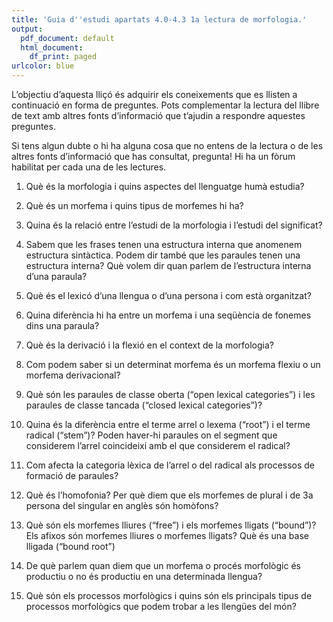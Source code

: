 ```yaml
---
title: 'Guia d''estudi apartats 4.0-4.3 1a lectura de morfologia.'
output:
  pdf_document: default
  html_document:
    df_print: paged
urlcolor: blue
---
```


L’objectiu d’aquesta lliçó és adquirir els coneixements que es llisten a continuació en forma de preguntes. Pots complementar la lectura del llibre de text amb altres fonts d’informació que t’ajudin a respondre aquestes preguntes.

Si tens algun dubte o hi ha alguna cosa que no entens de la lectura o de les altres fonts
d’informació que has consultat, pregunta! Hi ha un fòrum habilitat per cada una de les lectures.

1. Què és la morfologia i quins aspectes del llenguatge humà estudia?

2. Què és un morfema i quins tipus de morfemes hi ha?

3. Quina és la relació entre l'estudi de la morfologia i l'estudi del significat?

4. Sabem que les frases tenen una estructura interna que anomenem estructura sintàctica. Podem dir també que les paraules tenen una estructura interna? Què volem dir quan parlem de l'estructura interna d'una paraula?

5. Què és el lexicó d'una llengua o d'una persona i com està organitzat?

6. Quina diferència hi ha entre un morfema i una seqüència de fonemes dins una paraula?

7. Què és la derivació i la flexió en el context de la morfologia?

8. Com podem saber si un determinat morfema és un morfema flexiu o un morfema derivacional?

9. Què són les paraules de classe oberta ("open lexical categories") i les paraules de classe tancada ("closed lexical categories")?

10. Quina és la diferència entre el terme arrel o lexema ("root") i el terme radical ("stem")? Poden haver-hi paraules on el segment que considerem l'arrel coincideixi amb el que considerem el radical?

11. Com afecta la categoria lèxica de l'arrel o del radical als processos de formació de paraules?

12. Què és l'homofonia? Per què diem que els morfemes de plural i de 3a persona del singular en anglès són homòfons?

13. Què són els morfemes lliures ("free") i els morfemes lligats ("bound")? Els afixos són morfemes lliures o morfemes lligats? Què és una base lligada ("bound root")

14. De què parlem quan diem que un morfema o procés morfològic és productiu o no és productiu en una determinada llengua?

15. Què són els processos morfològics i quins són els principals tipus de processos morfològics que podem trobar a les llengües del món?